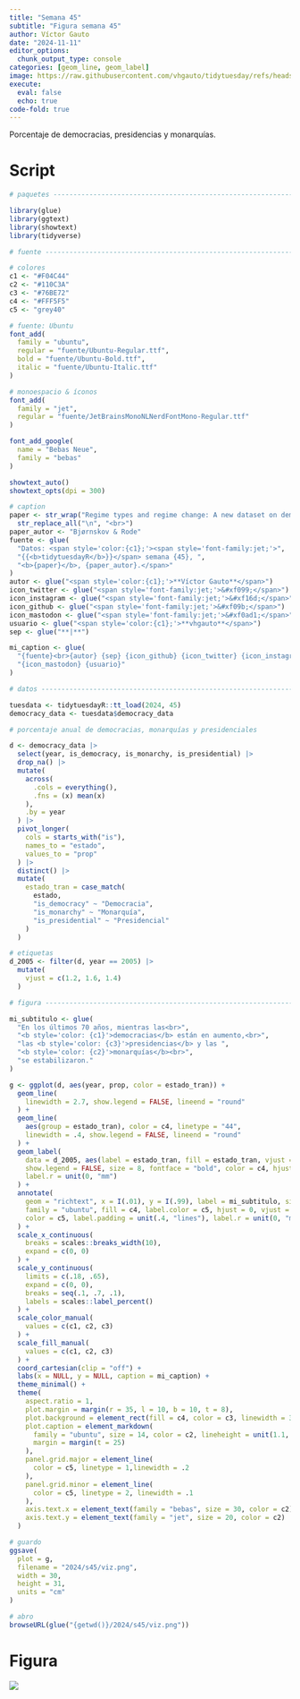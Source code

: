 ```yaml
---
title: "Semana 45"
subtitle: "Figura semana 45"
author: Víctor Gauto
date: "2024-11-11"
editor_options:
  chunk_output_type: console
categories: [geom_line, geom_label]
image: https://raw.githubusercontent.com/vhgauto/tidytuesday/refs/heads/main/2024/s45/viz.png
execute:
  eval: false
  echo: true
code-fold: true
---
```


Porcentaje de democracias, presidencias y monarquías.

# Script

```r

# paquetes ----------------------------------------------------------------

library(glue)
library(ggtext)
library(showtext)
library(tidyverse)

# fuente ------------------------------------------------------------------

# colores
c1 <- "#F04C44"
c2 <- "#110C3A"
c3 <- "#76BE72"
c4 <- "#FFF5F5"
c5 <- "grey40"

# fuente: Ubuntu
font_add(
  family = "ubuntu",
  regular = "fuente/Ubuntu-Regular.ttf",
  bold = "fuente/Ubuntu-Bold.ttf",
  italic = "fuente/Ubuntu-Italic.ttf"
)

# monoespacio & íconos
font_add(
  family = "jet",
  regular = "fuente/JetBrainsMonoNLNerdFontMono-Regular.ttf"
)

font_add_google(
  name = "Bebas Neue",
  family = "bebas"
)

showtext_auto()
showtext_opts(dpi = 300)

# caption
paper <- str_wrap("Regime types and regime change: A new dataset on democracy, coups, and political institutions", 50) |> 
  str_replace_all("\n", "<br>")
paper_autor <- "Bjørnskov & Rode"
fuente <- glue(
  "Datos: <span style='color:{c1};'><span style='font-family:jet;'>",
  "{{<b>tidytuesdayR</b>}}</span> semana {45}, ",
  "<b>{paper}</b>, {paper_autor}.</span>"
)
autor <- glue("<span style='color:{c1};'>**Víctor Gauto**</span>")
icon_twitter <- glue("<span style='font-family:jet;'>&#xf099;</span>")
icon_instagram <- glue("<span style='font-family:jet;'>&#xf16d;</span>")
icon_github <- glue("<span style='font-family:jet;'>&#xf09b;</span>")
icon_mastodon <- glue("<span style='font-family:jet;'>&#xf0ad1;</span>")
usuario <- glue("<span style='color:{c1};'>**vhgauto**</span>")
sep <- glue("**|**")

mi_caption <- glue(
  "{fuente}<br>{autor} {sep} {icon_github} {icon_twitter} {icon_instagram} ",
  "{icon_mastodon} {usuario}"
)

# datos -------------------------------------------------------------------

tuesdata <- tidytuesdayR::tt_load(2024, 45)
democracy_data <- tuesdata$democracy_data

# porcentaje anual de democracias, monarquías y presidenciales

d <- democracy_data |> 
  select(year, is_democracy, is_monarchy, is_presidential) |> 
  drop_na() |> 
  mutate(
    across(
      .cols = everything(),
      .fns = (x) mean(x)
    ),
    .by = year
  ) |> 
  pivot_longer(
    cols = starts_with("is"),
    names_to = "estado",
    values_to = "prop"
  ) |> 
  distinct() |> 
  mutate(
    estado_tran = case_match(
      estado,
      "is_democracy" ~ "Democracia",
      "is_monarchy" ~ "Monarquía",
      "is_presidential" ~ "Presidencial"
    )
  )

# etiquetas
d_2005 <- filter(d, year == 2005) |> 
  mutate(
    vjust = c(1.2, 1.6, 1.4)
  )

# figura ------------------------------------------------------------------

mi_subtitulo <- glue(
  "En los últimos 70 años, mientras las<br>",
  "<b style='color: {c1}'>democracias</b> están en aumento,<br>",
  "las <b style='color: {c3}'>presidencias</b> y las ",
  "<b style='color: {c2}'>monarquías</b><br>",
  "se estabilizaron."
)

g <- ggplot(d, aes(year, prop, color = estado_tran)) +
  geom_line(
    linewidth = 2.7, show.legend = FALSE, lineend = "round"
  ) +
  geom_line(
    aes(group = estado_tran), color = c4, linetype = "44",
    linewidth = .4, show.legend = FALSE, lineend = "round"
  ) +
  geom_label(
    data = d_2005, aes(label = estado_tran, fill = estado_tran, vjust = vjust),
    show.legend = FALSE, size = 8, fontface = "bold", color = c4, hjust = 0,
    label.r = unit(0, "mm")
  ) +
  annotate(
    geom = "richtext", x = I(.01), y = I(.99), label = mi_subtitulo, size = 8,
    family = "ubuntu", fill = c4, label.color = c5, hjust = 0, vjust = 1,
    color = c5, label.padding = unit(.4, "lines"), label.r = unit(0, "mm")
  ) +
  scale_x_continuous(
    breaks = scales::breaks_width(10),
    expand = c(0, 0)
  ) +
  scale_y_continuous(
    limits = c(.18, .65),
    expand = c(0, 0),
    breaks = seq(.1, .7, .1),
    labels = scales::label_percent()
  ) +
  scale_color_manual(
    values = c(c1, c2, c3)
  ) +
  scale_fill_manual(
    values = c(c1, c2, c3)
  ) +
  coord_cartesian(clip = "off") +
  labs(x = NULL, y = NULL, caption = mi_caption) +
  theme_minimal() +
  theme(
    aspect.ratio = 1,
    plot.margin = margin(r = 35, l = 10, b = 10, t = 8),
    plot.background = element_rect(fill = c4, color = c3, linewidth = 3),
    plot.caption = element_markdown(
      family = "ubuntu", size = 14, color = c2, lineheight = unit(1.1, "line"),
      margin = margin(t = 25)
    ),
    panel.grid.major = element_line(
      color = c5, linetype = 1,linewidth = .2
    ),
    panel.grid.minor = element_line(
      color = c5, linetype = 2, linewidth = .1
    ),
    axis.text.x = element_text(family = "bebas", size = 30, color = c2),
    axis.text.y = element_text(family = "jet", size = 20, color = c2)
  )

# guardo
ggsave(
  plot = g,
  filename = "2024/s45/viz.png",
  width = 30,
  height = 31,
  units = "cm"
)

# abro
browseURL(glue("{getwd()}/2024/s45/viz.png"))
```

# Figura

![](https://raw.githubusercontent.com/vhgauto/tidytuesday/refs/heads/main/2024/s45/viz.png)


